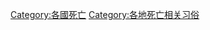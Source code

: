 {{Categories by country|nocat}}

[[Category:各國死亡|Category:各國死亡]]
[[Category:各地死亡相关习俗|Category:各地死亡相关习俗]]